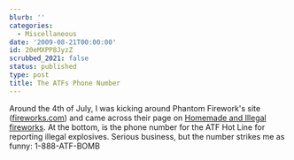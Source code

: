 ```yaml
---
blurb: ''
categories:
  - Miscellaneous
date: '2009-08-21T00:00:00'
id: 20eMXPP8JyzZ
scrubbed_2021: false
status: published
type: post
title: The ATFs Phone Number
---
```


Around the 4th of July, I was kicking around Phantom Firework's
site ([fireworks.com](http://www.fireworks.com/)) and came across
their page on
[Homemade and Illegal fireworks](http://www.fireworks.com/safety/homemade-fireworks.asp).
At the bottom, is the phone number for the ATF Hot Line for
reporting illegal explosives. Serious business, but the number
strikes me as funny: 1-888-ATF-BOMB

